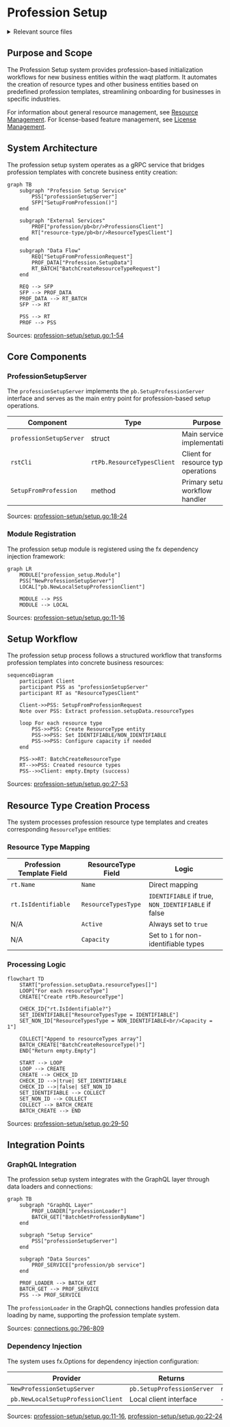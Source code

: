 # Profession Setup

<details>
<summary>Relevant source files</summary>

The following files were used as context for generating this wiki page:

- [connections.go](connections.go)
- [profession-setup/setup.go](profession-setup/setup.go)

</details>



## Purpose and Scope

The Profession Setup system provides profession-based initialization workflows for new business entities within the waqt platform. It automates the creation of resource types and other business entities based on predefined profession templates, streamlining onboarding for businesses in specific industries.

For information about general resource management, see [Resource Management](#6.2). For license-based feature management, see [License Management](#6.4).

## System Architecture

The profession setup system operates as a gRPC service that bridges profession templates with concrete business entity creation:

```mermaid
graph TB
    subgraph "Profession Setup Service"
        PSS["professionSetupServer"]
        SFP["SetupFromProfession()"]
    end
    
    subgraph "External Services"
        PROF["profession/pb<br/>ProfessionsClient"]
        RT["resource-type/pb<br/>ResourceTypesClient"]
    end
    
    subgraph "Data Flow"
        REQ["SetupFromProfessionRequest"]
        PROF_DATA["Profession.SetupData"]
        RT_BATCH["BatchCreateResourceTypeRequest"]
    end
    
    REQ --> SFP
    SFP --> PROF_DATA
    PROF_DATA --> RT_BATCH
    SFP --> RT
    
    PSS --> RT
    PROF --> PSS
```

Sources: [profession-setup/setup.go:1-54]()

## Core Components

### ProfessionSetupServer

The `professionSetupServer` implements the `pb.SetupProfessionServer` interface and serves as the main entry point for profession-based setup operations.

| Component | Type | Purpose |
|-----------|------|---------|
| `professionSetupServer` | struct | Main service implementation |
| `rstCli` | `rtPb.ResourceTypesClient` | Client for resource type operations |
| `SetupFromProfession` | method | Primary setup workflow handler |

Sources: [profession-setup/setup.go:18-24]()

### Module Registration

The profession setup module is registered using the fx dependency injection framework:

```mermaid
graph LR
    MODULE["profession_setup.Module"]
    PSS["NewProfessionSetupServer"]
    LOCAL["pb.NewLocalSetupProfessionClient"]
    
    MODULE --> PSS
    MODULE --> LOCAL
```

Sources: [profession-setup/setup.go:11-16]()

## Setup Workflow

The profession setup process follows a structured workflow that transforms profession templates into concrete business resources:

```mermaid
sequenceDiagram
    participant Client
    participant PSS as "professionSetupServer"
    participant RT as "ResourceTypesClient"
    
    Client->>PSS: SetupFromProfessionRequest
    Note over PSS: Extract profession.setupData.resourceTypes
    
    loop For each resource type
        PSS->>PSS: Create ResourceType entity
        PSS->>PSS: Set IDENTIFIABLE/NON_IDENTIFIABLE
        PSS->>PSS: Configure capacity if needed
    end
    
    PSS->>RT: BatchCreateResourceType
    RT-->>PSS: Created resource types
    PSS-->>Client: empty.Empty (success)
```

Sources: [profession-setup/setup.go:27-53]()

## Resource Type Creation Process

The system processes profession resource type templates and creates corresponding `ResourceType` entities:

### Resource Type Mapping

| Profession Template Field | ResourceType Field | Logic |
|---------------------------|-------------------|-------|
| `rt.Name` | `Name` | Direct mapping |
| `rt.IsIdentifiable` | `ResourceTypesType` | `IDENTIFIABLE` if true, `NON_IDENTIFIABLE` if false |
| N/A | `Active` | Always set to `true` |
| N/A | `Capacity` | Set to `1` for non-identifiable types |

### Processing Logic

```mermaid
flowchart TD
    START["profession.setupData.resourceTypes[]"]
    LOOP["For each resourceType"]
    CREATE["Create rtPb.ResourceType"]
    
    CHECK_ID{"rt.IsIdentifiable?"}
    SET_IDENTIFIABLE["ResourceTypesType = IDENTIFIABLE"]
    SET_NON_ID["ResourceTypesType = NON_IDENTIFIABLE<br/>Capacity = 1"]
    
    COLLECT["Append to resourceTypes array"]
    BATCH_CREATE["BatchCreateResourceType()"]
    END["Return empty.Empty"]
    
    START --> LOOP
    LOOP --> CREATE
    CREATE --> CHECK_ID
    CHECK_ID -->|true| SET_IDENTIFIABLE
    CHECK_ID -->|false| SET_NON_ID
    SET_IDENTIFIABLE --> COLLECT
    SET_NON_ID --> COLLECT
    COLLECT --> BATCH_CREATE
    BATCH_CREATE --> END
```

Sources: [profession-setup/setup.go:29-50]()

## Integration Points

### GraphQL Integration

The profession setup system integrates with the GraphQL layer through data loaders and connections:

```mermaid
graph TB
    subgraph "GraphQL Layer"
        PROF_LOADER["professionLoader"]
        BATCH_GET["BatchGetProfessionByName"]
    end
    
    subgraph "Setup Service"
        PSS["professionSetupServer"]
    end
    
    subgraph "Data Sources"
        PROF_SERVICE["profession/pb service"]
    end
    
    PROF_LOADER --> BATCH_GET
    BATCH_GET --> PROF_SERVICE
    PSS --> PROF_SERVICE
```

The `professionLoader` in the GraphQL connections handles profession data loading by name, supporting the profession template system.

Sources: [connections.go:796-809]()

### Dependency Injection

The system uses fx.Options for dependency injection configuration:

| Provider | Returns | Dependencies |
|----------|---------|--------------|
| `NewProfessionSetupServer` | `pb.SetupProfessionServer` | `rtPb.ResourceTypesClient` |
| `pb.NewLocalSetupProfessionClient` | Local client interface | - |

Sources: [profession-setup/setup.go:11-16](), [profession-setup/setup.go:22-24]()